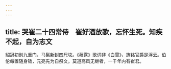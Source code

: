 ```yaml
---
---
---
```

title: 哭崔二十四常侍　崔好酒放歌，忘怀生死。知疾不起，自为志文
---



貂冠初别九重门，马鬣新封四尺坟。《薤露》歌词非《白雪》，旌铭官爵是浮云。伯伦每置随身锸，元亮先为自祭文。莫道高风无继者，一千年内有崔君。